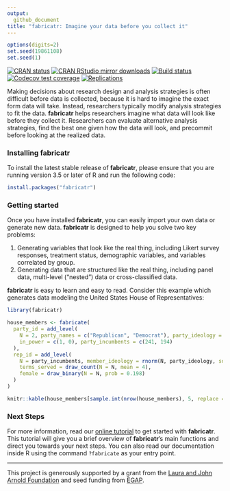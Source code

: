 ```yaml
---
output:
  github_document
title: "fabricatr: Imagine your data before you collect it"
---
```


<!-- README.md is generated from README.Rmd. Please edit that file -->

```r
options(digits=2)
set.seed(19861108)
set.seed(1)
```

[![CRAN status](https://www.r-pkg.org/badges/version/fabricatr)](https://cran.r-project.org/package=fabricatr)
[![CRAN RStudio mirror downloads](https://cranlogs.r-pkg.org/badges/grand-total/fabricatr?color=green)](https://r-pkg.org/pkg/fabricatr)
[![Build status](https://github.com/DeclareDesign/fabricatr/actions/workflows/R-CMD-check.yaml/badge.svg)](https://github.com/DeclareDesign/fabricatr/actions/workflows/R-CMD-check.yaml)
[![Codecov test coverage](https://codecov.io/gh/DeclareDesign/fabricatr/graph/badge.svg)](https://app.codecov.io/gh/DeclareDesign/fabricatr)
[![Replications](https://softwarecite.com/badge/fabricatr)](https://softwarecite.com/package/fabricatr)

Making decisions about research design and analysis strategies is often difficult before data is collected, because it is hard to imagine the exact form data will take. Instead, researchers typically modify analysis strategies to fit the data. **fabricatr** helps researchers imagine what data will look like before they collect it. Researchers can evaluate alternative analysis strategies, find the best one given how the data will look, and precommit before looking at the realized data.

### Installing fabricatr

To install the latest stable release of **fabricatr**, please ensure that you are running version 3.5 or later of R and run the following code:

```r
install.packages("fabricatr")
```

### Getting started

Once you have installed **fabricatr**, you can easily import your own data or generate new data. **fabricatr** is designed to help you solve two key problems:

1. Generating variables that look like the real thing, including Likert survey responses, treatment status, demographic variables, and variables correlated by group.
2. Generating data that are structured like the real thing, including panel data, multi-level ("nested") data or cross-classified data.

**fabricatr** is easy to learn and easy to read. Consider this example which generates data modeling the United States House of Representatives:

```r
library(fabricatr)

house_members <- fabricate(
  party_id = add_level(
    N = 2, party_names = c("Republican", "Democrat"), party_ideology = c(0.5, -0.5),
    in_power = c(1, 0), party_incumbents = c(241, 194)
  ),
  rep_id = add_level(
    N = party_incumbents, member_ideology = rnorm(N, party_ideology, sd = 0.5),
    terms_served = draw_count(N = N, mean = 4),
    female = draw_binary(N = N, prob = 0.198)
  )
)
```

```r
knitr::kable(house_members[sample.int(nrow(house_members), 5, replace = FALSE), c(2, 3, 4, 7, 8, 9)], row.names = FALSE)
```

### Next Steps

For more information, read our [online tutorial](/r/fabricatr/articles/getting_started.html) to get started with **fabricatr**. This tutorial will give you a brief overview of **fabricatr**'s main functions and direct you towards your next steps. You can also read our documentation inside R using the command `?fabricate` as your entry point.

---

This project is generously supported by a grant from the [Laura and John Arnold Foundation](http://www.arnoldfoundation.org) and seed funding from [EGAP](http://egap.org).
